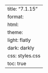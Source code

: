 ---
title: "7.1.15"
format:
    html:
        theme:
            light: flatly
            dark: darkly
        css: styles.css
        toc: true
---